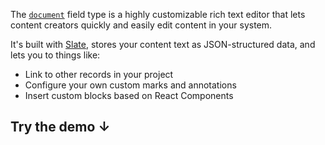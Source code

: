 The [`document`](../apis/fields#document) field type is a highly customizable rich text editor that lets content creators quickly and easily edit content in your system.

It's built with [Slate](https://docs.slatejs.org/), stores your content text as JSON-structured data, and lets you to things like:

- Link to other records in your project
- Configure your own custom marks and annotations
- Insert custom blocks based on React Components

## Try the demo ↓

